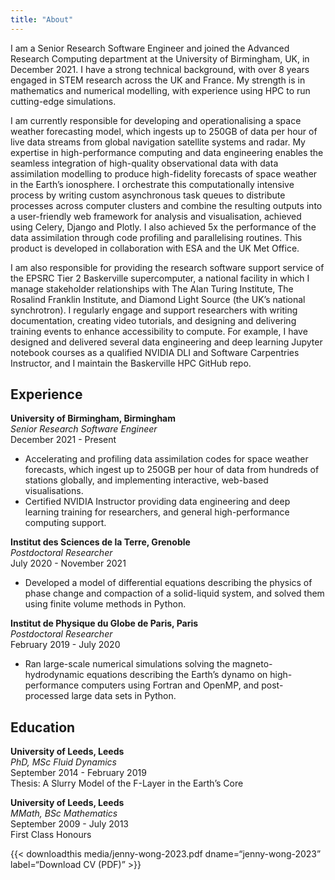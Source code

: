 ```yaml
---
title: "About"
---
```


I am a Senior Research Software Engineer and joined the Advanced Research Computing department at the University of Birmingham, UK, in December 2021. I have a strong technical background, with over 8 years engaged in STEM research across the UK and France. My strength is in mathematics and numerical modelling, with experience using HPC to run cutting-edge simulations.

I am currently responsible for developing and operationalising a space weather forecasting model, which ingests up to 250GB of data per hour of live data streams from global navigation satellite systems and radar. My expertise in high-performance computing and data engineering enables the seamless integration of high-quality observational data with data assimilation modelling to produce high-fidelity forecasts of space weather in the Earth's ionosphere. I orchestrate this computationally intensive process by writing custom asynchronous task queues to distribute processes across computer clusters and combine the resulting outputs into a user-friendly web framework for analysis and visualisation, achieved using Celery, Django and Plotly. I also achieved 5x the performance of the data assimilation through code profiling and parallelising routines. This product is developed in collaboration with ESA and the UK Met Office.

I am also responsible for providing the research software support service of the EPSRC Tier 2 Baskerville supercomputer, a national facility in which I manage stakeholder relationships with The Alan Turing Institute, The Rosalind Franklin Institute, and Diamond Light Source (the UK’s national synchrotron). I regularly engage and support researchers with writing documentation, creating video tutorials, and designing and delivering training events to enhance accessibility to compute. For example, I have designed and delivered several data engineering and deep learning Jupyter notebook courses as a qualified NVIDIA DLI and Software Carpentries Instructor, and I maintain the Baskerville HPC GitHub repo.

## Experience

**University of Birmingham, Birmingham** \
*Senior Research Software Engineer* \
December 2021 - Present

- Accelerating and profiling data assimilation codes
for space weather forecasts, which ingest up to
250GB per hour of data from hundreds of stations
globally, and implementing interactive, web-based
visualisations.
- Certified NVIDIA Instructor providing data
engineering and deep learning training for
researchers, and general high-performance
computing support.

**Institut des Sciences de la Terre, Grenoble** \
*Postdoctoral Researcher* \
July 2020 - November 2021

- Developed a model of differential equations
describing the physics of phase change and
compaction of a solid-liquid system, and solved
them using finite volume methods in Python.

**Institut de Physique du Globe de Paris, Paris** \
*Postdoctoral Researcher* \
February 2019 - July 2020

- Ran large-scale numerical simulations solving the
magneto-hydrodynamic equations describing the
Earth’s dynamo on high-performance computers
using Fortran and OpenMP, and post-processed
large data sets in Python.

## Education

**University of Leeds, Leeds** \
*PhD, MSc Fluid Dynamics* \
September 2014 - February 2019 \
Thesis: A Slurry Model of the F-Layer in the Earth’s Core

**University of Leeds, Leeds** \
*MMath, BSc Mathematics* \
September 2009 - July 2013 \
First Class Honours

{{< downloadthis media/jenny-wong-2023.pdf dname="jenny-wong-2023" label="Download CV (PDF)" >}}